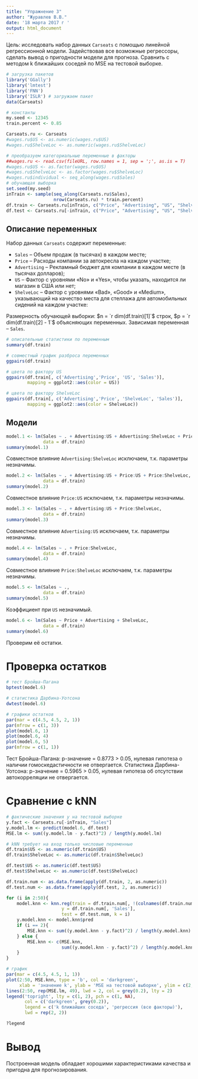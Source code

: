 ---
title: "Упражнение 3"
author: "Журавлев В.В."
date: '18 марта 2017 г '
output: html_document
---

Цель: исследовать набор данных `Carseats` с помощью линейной регрессионной модели. Задействовав все возможные регрессоры, сделать вывод о пригодности модели для прогноза. Сравнить с методом k ближайших соседей по MSE на тестовой выборке.    

```{r Данные и пакеты, include = F}
# загрузка пакетов
library('GGally')
library('lmtest')
library('FNN')
library('ISLR') # загружаем пакет
data(Carseats)

# константы
my.seed <- 12345
train.percent <- 0.85

Carseats.ru <- Carseats
#wages.ru$US <- as.numeric(wages.ru$US)
#wages.ru$ShelveLoc <- as.numeric(wages.ru$ShelveLoc)

# преобразуем категориальные переменные в факторы
##wages.ru <- read.csv(fileURL, row.names = 1, sep = ';', as.is = T)
#wages.ru$US <- as.factor(wages.ru$US)
#wages.ru$ShelveLoc <- as.factor(wages.ru$ShelveLoc)
#wages.ru$individual <- seq_along(wages.ru$Sales)
# обучающая выборка
set.seed(my.seed)
inTrain <- sample(seq_along(Carseats.ru$Sales), 
                  nrow(Carseats.ru) * train.percent)
df.train <- Carseats.ru[inTrain, c("Price", "Advertising", "US", "ShelveLoc", "Sales")]
df.test <- Carseats.ru[-inTrain, c("Price", "Advertising", "US", "ShelveLoc")]
```

## Описание переменных  

Набор данных `Carseats` содержит переменные:  

- `Sales` – Объем продаж (в тысячах) в каждом месте;  
- `Price` – Расходы компании за автокресла на каждом участке;  
- `Advertising` – Рекламный бюджет для компании в каждом месте (в тысячах долларов);  
- `US` – Фактор с уровнями «No» и «Yes», чтобы указать, находится ли магазин в США или нет;
- `ShelveLoc` – Фактор с уровнями «Bad», «Good» и «Medium», указывающий на качество места для стеллажа для автомобильных сидений на каждом участке:  

Размерность обучающей выборки: $n = `r dim(df.train)[1]`$ строк, $p = `r dim(df.train)[2] - 1`$ объясняющих переменных. Зависимая переменная -- `Sales`.  

```{r Описание данных, echo = F, message = F, warning = F}
# описательные статистики по переменным
summary(df.train)

# совместный график разброса переменных
ggpairs(df.train)

# цвета по фактору US
ggpairs(df.train[, c('Advertising','Price', 'US', 'Sales')], 
        mapping = ggplot2::aes(color = US))

# цвета по фактору ShelveLoc
ggpairs(df.train[, c('Advertising','Price', 'ShelveLoc', 'Sales')], 
        mapping = ggplot2::aes(color = ShelveLoc))


```

## Модели  

```{r echo = F, warning = F, error = F}

model.1 <- lm(Sales ~ . + Advertising:US + Advertising:ShelveLoc + Price:US + Price:ShelveLoc,
              data = df.train)
summary(model.1)

```

Совместное влияние `Advertising:ShelveLoc` исключаем, т.к. параметры незначимы.

```{r echo = F, warning = F, error = F}

model.2 <- lm(Sales ~ . + Advertising:US + Price:US + Price:ShelveLoc,
              data = df.train)
summary(model.2)

```

Совместное влияние `Price:US` исключаем, т.к. параметры незначимы.

```{r echo = F, warning = F, error = F}

model.3 <- lm(Sales ~ . + Advertising:US + Price:ShelveLoc,
              data = df.train)
summary(model.3)

```

Совместное влияние `Advertising:US` исключаем, т.к. параметры незначимы.

```{r echo = F, warning = F, error = F}

model.4 <- lm(Sales ~ . + Price:ShelveLoc,
              data = df.train)
summary(model.4)

```
Совместное влияние `Price:ShelveLoc` исключаем, т.к. параметры незначимы.

```{r echo = F, warning = F, error = F}

model.5 <- lm(Sales ~ .,
              data = df.train)
summary(model.5)

```
Коэффициент при `US` незначимый.

```{r echo = F, warning = F, error = F}

model.6 <- lm(Sales ~ Price + Advertising + ShelveLoc,
              data = df.train)
summary(model.6)

```

Проверим её остатки. 

# Проверка остатков  

```{r echo = F, warning = F, error = F}
# тест Бройша-Пагана
bptest(model.6)

# статистика Дарбина-Уотсона
dwtest(model.6)

# графики остатков
par(mar = c(4.5, 4.5, 2, 1))
par(mfrow = c(1, 3))
plot(model.6, 1)
plot(model.6, 4)
plot(model.6, 5)
par(mfrow = c(1, 1))

```

Тест Бройша-Пагана: p-значение = 0.8773 > 0.05, нулевая гипотеза о наличии гомоскедастичности не отвергается.
Статистика Дарбина-Уотсона: p-значение = 0.5965 > 0.05, нулевая гипотеза об отсутствии автокорреляции не отвергается.

# Сравнение с kNN

```{r echo = F}
# фактические значения y на тестовой выборке
y.fact <- Carseats.ru[-inTrain, "Sales"]
y.model.lm <- predict(model.6, df.test)
MSE.lm <- sum((y.model.lm - y.fact)^2) / length(y.model.lm)

# kNN требует на вход только числовые переменные
df.train$US <- as.numeric(df.train$US)
df.train$ShelveLoc <- as.numeric(df.train$ShelveLoc)

df.test$US <- as.numeric(df.test$US)
df.test$ShelveLoc <- as.numeric(df.test$ShelveLoc)

df.train.num <- as.data.frame(apply(df.train, 2, as.numeric))
df.test.num <- as.data.frame(apply(df.test, 2, as.numeric))

for (i in 2:50){
    model.knn <- knn.reg(train = df.train.num[, !(colnames(df.train.num) %in% 'Sales')], 
                     y = df.train.num[, 'Sales'], 
                     test = df.test.num, k = i)
    y.model.knn <- model.knn$pred
    if (i == 2){
        MSE.knn <- sum((y.model.knn - y.fact)^2) / length(y.model.knn)
    } else {
        MSE.knn <- c(MSE.knn, 
                     sum((y.model.knn - y.fact)^2) / length(y.model.knn))
    }
}

# график
par(mar = c(4.5, 4.5, 1, 1))
plot(2:50, MSE.knn, type = 'b', col = 'darkgreen',
     xlab = 'значение k', ylab = 'MSE на тестовой выборке', ylim = c(2, 10))
lines(2:50, rep(MSE.lm, 49), lwd = 2, col = grey(0.2), lty = 2)
legend('topright', lty = c(1, 2), pch = c(1, NA), 
       col = c('darkgreen', grey(0.2)), 
       legend = c('k ближайших соседа', 'регрессия (все факторы)'), 
       lwd = rep(2, 2))

?legend
```

# Вывод

Построенная модель обладает хорошими характеристиками качества и пригодна для прогнозирования.
